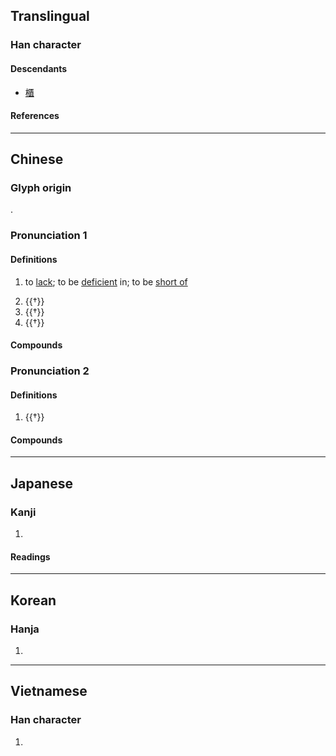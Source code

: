 {{also|匮}}
{{character info}}
==Translingual==

===Han character===
{{Han char|rn=22|rad=匚|as=12|sn=14|four=71718|canj=SLMC|ids=⿷匚貴}}

====Descendants====
* [[櫃]]

====References====
{{Han ref|kx=0154.200|dkj=02651|dj=0346.240|hdz=10089.140|uh=5331}}

----

==Chinese==
{{zh-forms|s=匮|alt=㙺/𰊛,鐀/𬭢,鑎,𨙑,𰅩}}

===Glyph origin===
{{Han etym}}
{{Han compound|匚|貴|c1=s|c2=p|t1=cabinet|t2=valuables|ls=psc}}.

===Pronunciation 1===
{{zh-pron
|m=kuì
|c=gwai6
|mn=ml:khùi/qz,tw,xm:kūi
|mc=y
|oc=y
|cat=a,n
}}

====Definitions====
{{zh-hanzi}}

# {{lb|zh|literary}} to [[lack]]; to be [[deficient]] in; to be [[short of]]
# {{†}} {{zh-alt-form|簣|[[basket]] for [[carry]]ing [[earth]]}}
# {{†}} {{zh-alt-form|潰|to [[collapse]]; to be [[routed]]}}
# {{†}} {{zh-alt-form|饋|to [[gift]]}}

====Compounds====
{{zh-der|不匱|不虞匱乏|匱乏|匱盟|匱缺|民窮財匱|永錫不匱|空匱|窮匱|財匱力絀}}

===Pronunciation 2===
{{zh-pron
|m=guì
|c=gwai6
|mc=y
|oc=y
|cat=a,n
}}

====Definitions====
{{zh-hanzi}}

# {{†}} {{zh-original|櫃|[[cabinet]]; [[cupboard]]; [[reservoir]]}}

====Compounds====
{{zh-der|發匱|石室金匱|金匱石室|金匱}}

----

==Japanese==

===Kanji===
{{ja-kanji|grade=|rs=匚12}}

# {{rfdef|ja|sort=匚12}}

====Readings====
{{ja-readings
|on=き, ぎ
|kun=ひつ
}}

----

==Korean==

===Hanja===
{{ko-hanja|궤}}

# {{rfdef|ko|sort=匚12}}

----

==Vietnamese==

===Han character===
{{vi-readings|rs=匚12|reading=quĩ}}

# {{rfdef|vi|sort=匚12}}